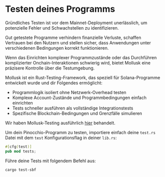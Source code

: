 
# Testen deines Programms  

Gründliches Testen ist vor dem Mainnet-Deployment unerlässlich, um potenzielle Fehler und Schwachstellen zu identifizieren. 

Gut getestete Programme verhindern finanzielle Verluste, schaffen Vertrauen bei den Nutzern und stellen sicher, dass Anwendungen unter verschiedenen Bedingungen korrekt funktionieren.

<ArticleSection name="Mollusk Tests" id="mollusk-tests" level="h2" />

Wenn das Einrichten komplexer Programmzustände oder das Durchführen komplizierter Onchain-Interaktionen schwierig wird, bietet Mollusk eine präzisere Kontrolle über die Testumgebung.

Mollusk ist ein Rust-Testing-Framework, das speziell für Solana-Programme entwickelt wurde und dir Folgendes ermöglicht:
- Programmlogik isoliert ohne Netzwerk-Overhead testen
- Komplexe Account-Zustände und Programmbedingungen einfach einrichten
- Tests schneller ausführen als vollständige Integrationstests
- Spezifische Blockchain-Bedingungen und Grenzfälle simulieren

Wir haben Mollusk-Testing ausführlich [hier](/de/courses/testing-with-mollusk) behandelt.

Um dein Pinocchio-Programm zu testen, importiere einfach deine `test.rs` Datei mit dem `test` Konfigurationsflag in deiner `lib.rs`:

```rust
#[cfg(test)]
pub mod tests;
```

Führe deine Tests mit folgendem Befehl aus:

```
cargo test-sbf
```